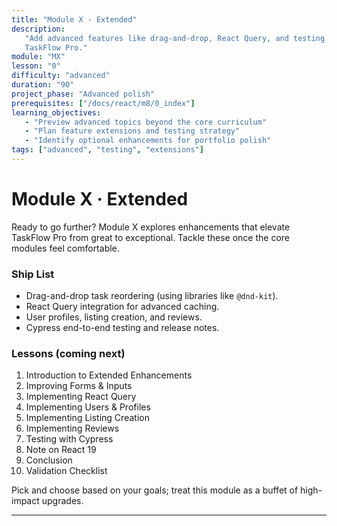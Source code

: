 ```yaml
---
title: "Module X · Extended"
description:
   "Add advanced features like drag-and-drop, React Query, and testing to polish
   TaskFlow Pro."
module: "MX"
lesson: "0"
difficulty: "advanced"
duration: "90"
project_phase: "Advanced polish"
prerequisites: ["/docs/react/m8/0_index"]
learning_objectives:
   - "Preview advanced topics beyond the core curriculum"
   - "Plan feature extensions and testing strategy"
   - "Identify optional enhancements for portfolio polish"
tags: ["advanced", "testing", "extensions"]
---
```


# Module X · Extended

Ready to go further? Module X explores enhancements that elevate TaskFlow Pro
from great to exceptional. Tackle these once the core modules feel comfortable.

### Ship List

-  Drag-and-drop task reordering (using libraries like `@dnd-kit`).
-  React Query integration for advanced caching.
-  User profiles, listing creation, and reviews.
-  Cypress end-to-end testing and release notes.

### Lessons (coming next)

1. Introduction to Extended Enhancements
2. Improving Forms & Inputs
3. Implementing React Query
4. Implementing Users & Profiles
5. Implementing Listing Creation
6. Implementing Reviews
7. Testing with Cypress
8. Note on React 19
9. Conclusion
10.   Validation Checklist

Pick and choose based on your goals; treat this module as a buffet of
high-impact upgrades.

---

